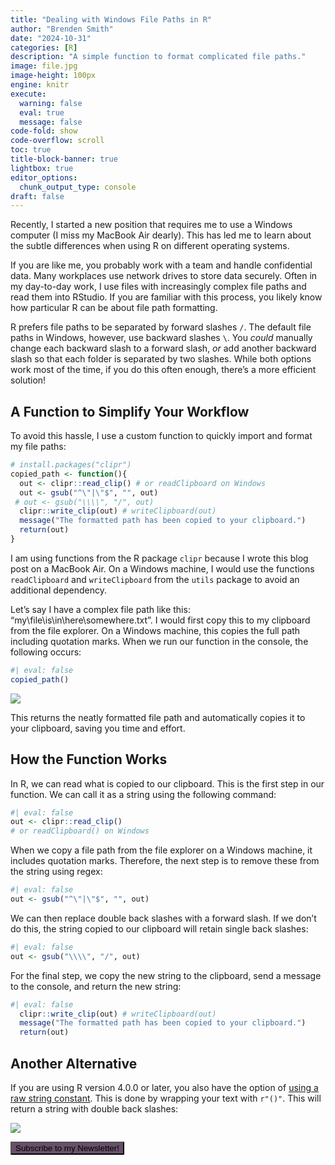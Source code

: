 ```yaml
---
title: "Dealing with Windows File Paths in R"
author: "Brenden Smith"
date: "2024-10-31"
categories: [R]
description: "A simple function to format complicated file paths."
image: file.jpg
image-height: 100px
engine: knitr
execute: 
  warning: false
  eval: true
  message: false
code-fold: show
code-overflow: scroll
toc: true
title-block-banner: true
lightbox: true
editor_options: 
  chunk_output_type: console
draft: false
---
```


Recently, I started a new position that requires me to use a Windows computer (I miss my MacBook Air dearly). This has led me to learn about the subtle differences when using R on different operating systems.

If you are like me, you probably work with a team and handle confidential data. Many workplaces use network drives to store data securely. Often in my day-to-day work, I use files with increasingly complex file paths and read them into RStudio. If you are familiar with this process, you likely know how particular R can be about file path formatting.

R prefers file paths to be separated by forward slashes `/`. The default file paths in Windows, however, use backward slashes `\`. You *could* manually change each backward slash to a forward slash, *or* add another backward slash so that each folder is separated by two slashes. While both options work most of the time, if you do this often enough, there's a more efficient solution!

## A Function to Simplify Your Workflow

To avoid this hassle, I use a custom function to quickly import and format my file paths:

```r
# install.packages("clipr")
copied_path <- function(){
  out <- clipr::read_clip() # or readClipboard on Windows
  out <- gsub("^\"|\"$", "", out)
 # out <- gsub("\\\\", "/", out)
  clipr::write_clip(out) # writeClipboard(out)
  message("The formatted path has been copied to your clipboard.")
  return(out)
}
```

::: callout-note
I am using functions from the R package `clipr` because I wrote this blog post on a MacBook Air. On a Windows machine, I would use the functions `readClipboard` and `writeClipboard` from the `utils` package to avoid an additional dependency.
:::

Let's say I have a complex file path like this: "my\\file\\is\\in\\here\\somewhere.txt". I would first copy this to my clipboard from the file explorer. On a Windows machine, this copies the full path including quotation marks. When we run our function in the console, the following occurs:

```r
#| eval: false
copied_path()
```

![](cp_output.jpg)

This returns the neatly formatted file path and automatically copies it to your clipboard, saving you time and effort.

## How the Function Works

In R, we can read what is copied to our clipboard. This is the first step in our function. We can call it as a string using the following command:

```r
#| eval: false
out <- clipr::read_clip()
# or readClipboard() on Windows
```

When we copy a file path from the file explorer on a Windows machine, it includes quotation marks. Therefore, the next step is to remove these from the string using regex:

```r
#| eval: false
out <- gsub("^\"|\"$", "", out)
```

We can then replace double back slashes with a forward slash. If we don't do this, the string copied to our clipboard will retain single back slashes:

```r
#| eval: false
out <- gsub("\\\\", "/", out)
```

For the final step, we copy the new string to the clipboard, send a message to the console, and return the new string:

```r
#| eval: false
  clipr::write_clip(out) # writeClipboard(out)
  message("The formatted path has been copied to your clipboard.")
  return(out)
```

## Another Alternative

If you are using R version 4.0.0 or later, you also have the option of [using a raw string constant](https://stackoverflow.com/questions/14185287/escaping-backslash-in-string-or-paths-in-r/14185627#14185627). This is done by wrapping your text with `r"()"`. This will return a string with double back slashes:

![](r.jpg)


<button onclick="loadApp()" class="btn btn-primary" id="loadButton" style="background:#685068;">Subscribe to my Newsletter!</button>

<div id="myapp"></div>

<script>
let isLoaded = false;

function loadApp() {
  const container = document.getElementById("myapp");
  const button = document.getElementById("loadButton");
  
  if (!isLoaded) {
    // Create and add the iframe
    const iframe = document.createElement('iframe');
    iframe.src = "https://n1mbmu-brenden-smith.shinyapps.io/listserv/";
    iframe.width = "100%";
    iframe.height = "275px";
    iframe.style.border = "none";
    container.appendChild(iframe);
    button.textContent = "Hide App";
    isLoaded = true;
    container.style.display = "block";
  } else {
    // Toggle visibility of existing iframe
    if (container.style.display === "none") {
      container.style.display = "block";
      button.textContent = "Hide App";
    } else {
      container.style.display = "none";
      button.textContent = "Subscribe to my Newsletter!";
    }
  }
}
</script>






